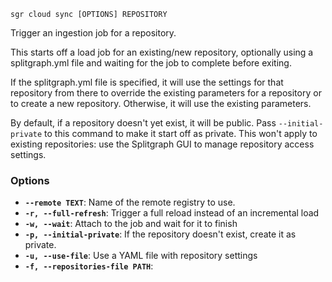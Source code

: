 
```sgr cloud sync [OPTIONS] REPOSITORY```

Trigger an ingestion job for a repository.

This starts off a load job for an existing/new repository, optionally using a
splitgraph.yml file and waiting for the job to complete before exiting.

If the splitgraph.yml file is specified, it will use the settings for that repository
from there to override the existing parameters for a repository or to create a new repository.
Otherwise, it will use the existing parameters.

By default, if a repository doesn't yet exist, it will be public. Pass `--initial-private` to
this command to make it start off as private. This won't apply to existing repositories: use
the Splitgraph GUI to manage repository access settings.

### Options

  * **`--remote TEXT`**: Name of the remote registry to use.
  * **`-r, --full-refresh`**: Trigger a full reload instead of an incremental load
  * **`-w, --wait`**: Attach to the job and wait for it to finish
  * **`-p, --initial-private`**: If the repository doesn't exist, create it as private.
  * **`-u, --use-file`**: Use a YAML file with repository settings
  * **`-f, --repositories-file PATH`**: 
